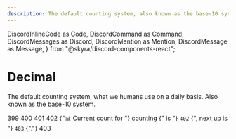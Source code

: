 ```yaml
---
description: The default counting system, also known as the base-10 system.
---
```


  DiscordInlineCode as Code,
  DiscordCommand as Command,
  DiscordMessages as Discord,
  DiscordMention as Mention,
  DiscordMessage as Message,
} from "@skyra/discord-components-react";


# Decimal

The default counting system, what we humans use on a daily basis. Also known as the base-10 system.

<Discord>
  <Message>399</Message>
  <Message>400</Message>
  <Message>401</Message>
  <Message>402</Message>
  <Message profile="countr" ephemeral>
    <Command slot="reply" command="/count" />
    {"📊 Current count for "}
    <Mention type="channel">counting</Mention>
    {" is "}
    <Code>402</Code>
    {", next up is "}
    <Code>403</Code>
    {"."}
  </Message>
  <Message>403</Message>
</Discord>